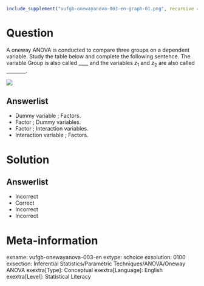 ```r
include_supplement("vufgb-onewayanova-003-en-graph-01.png", recursive = TRUE)
```
Question
========
  
A oneway ANOVA is conducted to compare three groups on a dependent variable. Study the table below and complete the following sentence. The variable Group is also called ____ and the variables $z_{1}$ and $z_{2}$ are also called ________.

![](vufgb-onewayanova-003-en-graph-01.png) 
  
Answerlist
----------
* Dummy variable ; Factors.
* Factor ; Dummy variables.
* Factor ; Interaction variables.
* Interaction variable ; Factors.

Solution
========

Answerlist
----------
* Incorrect
* Correct
* Incorrect
* Incorrect

Meta-information
================
exname: vufgb-onewayanova-003-en
extype: schoice
exsolution: 0100
exsection: Inferential Statistics/Parametric Techniques/ANOVA/Oneway ANOVA
exextra[Type]: Conceptual
exextra[Language]: English
exextra[Level]: Statistical Literacy